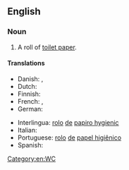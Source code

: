 ==English==

===Noun===
{{en-noun|head=[[toilet]] [[roll]]}}

# A roll of [[toilet paper]].

====Translations====
{{trans-top|roll of toilet paper}}
* Danish: {{t|da|toiletrulle|c}}, {{t|da|wc-rulle|c}}
*Dutch: {{t|nl|wc-rol|m}}
*Finnish: {{t|fi|vessapaperirulla}}
* French: {{t|fr|rouleau de papier hygiénique|m}}, {{t|fr|rouleau de papier toilette|m}}
* German: {{t|de|Rolle Toilettenpapier|f}}
{{trans-mid}}
* Interlingua: [[rolo]] [[de]] [[papiro hygienic]]
* Italian: {{t|it|rotolo di carta igienica|m}}
*Portuguese: [[rolo]] [[de]] [[papel higiênico]] {{g|m}}
* Spanish: {{t|es|rollo de papel higiénico}}
{{trans-bottom}}

[[Category:en:WC]]